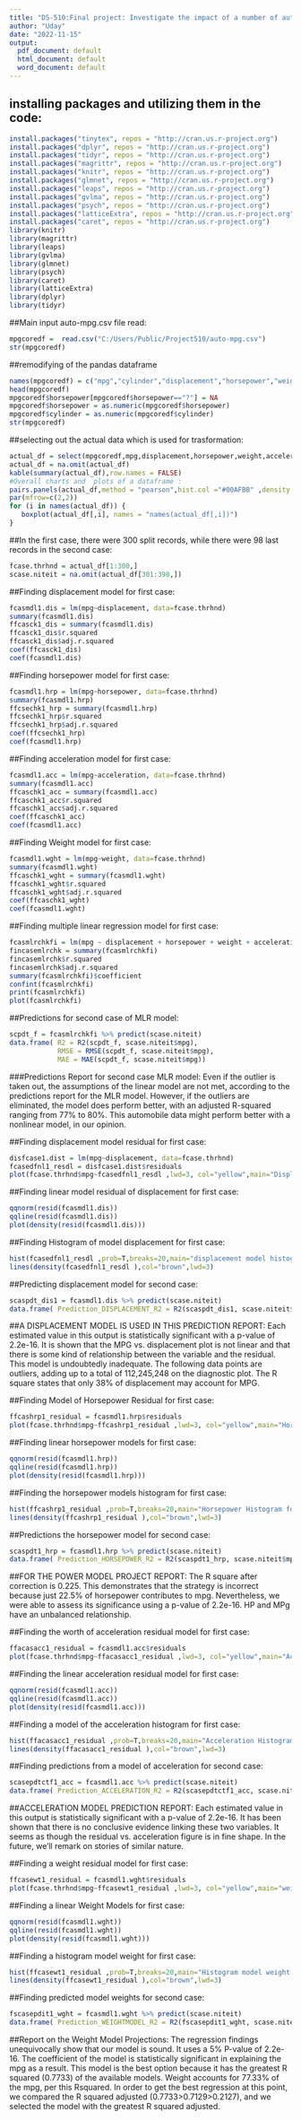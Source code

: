 ```yaml
---
title: "DS-510:Final project: Investigate the impact of a number of automobile engine factors "
author: "Uday"
date: "2022-11-15"
output:
  pdf_document: default
  html_document: default
  word_document: default
---
```

## installing packages and utilizing them in the code:
```r
install.packages("tinytex", repos = "http://cran.us.r-project.org")
install.packages("dplyr", repos = "http://cran.us.r-project.org")
install.packages("tidyr", repos = "http://cran.us.r-project.org")
install.packages("magrittr", repos = "http://cran.us.r-project.org")
install.packages("knitr", repos = "http://cran.us.r-project.org")
install.packages("glmnet", repos = "http://cran.us.r-project.org")
install.packages("leaps", repos = "http://cran.us.r-project.org")
install.packages("gvlma", repos = "http://cran.us.r-project.org")
install.packages("psych", repos = "http://cran.us.r-project.org")
install.packages("latticeExtra", repos = "http://cran.us.r-project.org")
install.packages("caret", repos = "http://cran.us.r-project.org")
library(knitr)
library(magrittr)
library(leaps)
library(gvlma)
library(glmnet)
library(psych)
library(caret)
library(latticeExtra)
library(dplyr)
library(tidyr)
```
##Main input auto-mpg.csv file read:
```r
mpgcoredf =  read.csv("C:/Users/Public/Project510/auto-mpg.csv")
str(mpgcoredf)
```
##remodifying of the pandas dataframe
```r
names(mpgcoredf) = c("mpg","cylinder","displacement","horsepower","weight","acceleration","model_year","origin","car_name")
head(mpgcoredf) 
mpgcoredf$horsepower[mpgcoredf$horsepower=="?"] = NA
mpgcoredf$horsepower = as.numeric(mpgcoredf$horsepower)
mpgcoredf$cylinder = as.numeric(mpgcoredf$cylinder)
str(mpgcoredf)
```
##selecting out the actual data which is used for trasformation:
```r
actual_df = select(mpgcoredf,mpg,displacement,horsepower,weight,acceleration)
actual_df = na.omit(actual_df)
kable(summary(actual_df),row.names = FALSE)
#Overall charts and  plots of a dataframe : 
pairs.panels(actual_df,method = "pearson",hist.col ="#00AFBB" ,density = TRUE,ellipses = TRUE)  
par(mfrow=c(2,2))
for (i in names(actual_df)) {
   boxplot(actual_df[,i], names = "names(actual_df[,i])")
}
```
##In the first case, there were 300 split records, while there were 98 last records in the second case:
```r
fcase.thrhnd = actual_df[1:300,]
scase.niteit = na.omit(actual_df[301:398,])
```
##Finding displacement model for first case:
```r
fcasmdl1.dis = lm(mpg~displacement, data=fcase.thrhnd)
summary(fcasmdl1.dis)
ffcasck1_dis = summary(fcasmdl1.dis)
ffcasck1_dis$r.squared                      
ffcasck1_dis$adj.r.squared                  
coef(ffcasck1_dis)                          
coef(fcasmdl1.dis)                          
```
##Finding horsepower model for first case:
```r
fcasmdl1.hrp = lm(mpg~horsepower, data=fcase.thrhnd)
summary(fcasmdl1.hrp)
ffcsechk1_hrp = summary(fcasmdl1.hrp)   
ffcsechk1_hrp$r.squared                      
ffcsechk1_hrp$adj.r.squared                 
coef(ffcsechk1_hrp)				 
coef(fcasmdl1.hrp)				 
```
##Finding acceleration model for first case:
```r
fcasmdl1.acc = lm(mpg~acceleration, data=fcase.thrhnd)
summary(fcasmdl1.acc) 
ffcaschk1_acc = summary(fcasmdl1.acc)
ffcaschk1_acc$r.squared 			
ffcaschk1_acc$adj.r.squared 		
coef(ffcaschk1_acc)				
coef(fcasmdl1.acc)				
```
##Finding Weight model for first case:
```r
fcasmdl1.wght = lm(mpg~weight, data=fcase.thrhnd)
summary(fcasmdl1.wght) 
ffcaschk1_wght = summary(fcasmdl1.wght)
ffcaschk1_wght$r.squared			
ffcaschk1_wght$adj.r.squared 		
coef(ffcaschk1_wght)			
coef(fcasmdl1.wght)		
```
##Finding multiple linear regression model for first case:
```r
fcasmlrchkfi = lm(mpg ~ displacement + horsepower + weight + acceleration,data = fcase.thrhnd)
fincasemlrchk = summary(fcasmlrchkfi)
fincasemlrchk$r.squared			
fincasemlrchk$adj.r.squared 		
summary(fcasmlrchkfi)$coefficient		
confint(fcasmlrchkfi)
print(fcasmlrchkfi)
plot(fcasmlrchkfi)
```
##Predictions for second case of MLR model:
```r
scpdt_f = fcasmlrchkfi %>% predict(scase.niteit)  
data.frame( R2 = R2(scpdt_f, scase.niteit$mpg),
            RMSE = RMSE(scpdt_f, scase.niteit$mpg),
            MAE = MAE(scpdt_f, scase.niteit$mpg))
```
###Predictions Report for second case MLR model: Even if the outlier is taken out, the assumptions of the linear model are not met, according to the predictions report for the MLR model. However, if the outliers are eliminated, the model does perform better, with an adjusted R-squared ranging from 77% to 80%. This automobile data might perform better with a nonlinear model, in our opinion.

##Finding displacement model residual for first case:
```r
disfcase1.dist = lm(mpg~displacement, data=fcase.thrhnd)
fcasedfnl1_resdl = disfcase1.dist$residuals
plot(fcase.thrhnd$mpg~fcasedfnl1_resdl ,lwd=3, col="yellow",main="Displacement Model residual for first case",ylab = "mpg")
```
##Finding linear model residual of displacement for first case:
```r
qqnorm(resid(fcasmdl1.dis))
qqline(resid(fcasmdl1.dis))
plot(density(resid(fcasmdl1.dis)))
```
##Finding Histogram of model displacement for first case:
```r
hist(fcasedfnl1_resdl ,prob=T,breaks=20,main="displacement model histogram",xlab="Residuals")
lines(density(fcasedfnl1_resdl ),col="brown",lwd=3)
```
##Predicting displacement model for second case:
```r
scaspdt_dis1 = fcasmdl1.dis %>% predict(scase.niteit)  
data.frame( Prediction_DISPLACEMENT_R2 = R2(scaspdt_dis1, scase.niteit$mpg),Prediction_DISPLACEMENT_RMSE = RMSE(scaspdt_dis1 , scase.niteit$mpg),Prediction_DISPLACEMENT_MAE = MAE(scaspdt_dis1, scase.niteit$mpg))
```
##A DISPLACEMENT MODEL IS USED IN THIS PREDICTION REPORT: Each estimated value in this output is statistically significant with a p-value of 2.2e-16. It is shown that the MPG vs. displacement plot is not linear and that there is some kind of relationship between the variable and the residual. This model is undoubtedly inadequate. The following data points are outliers, adding up to a total of 112,245,248 on the diagnostic plot. The R square states that only 38% of displacement may account for MPG.


##Finding Model of Horsepower Residual for first case:
```r
ffcashrp1_residual = fcasmdl1.hrp$residuals
plot(fcase.thrhnd$mpg~ffcashrp1_residual ,lwd=3, col="yellow",main="Horsepower Residual for first case",ylab = "mpg")
```
##Finding linear horsepower models for first case:
```r
qqnorm(resid(fcasmdl1.hrp))
qqline(resid(fcasmdl1.hrp))
plot(density(resid(fcasmdl1.hrp)))
```
##Finding the horsepower models histogram for first case:
```r
hist(ffcashrp1_residual ,prob=T,breaks=20,main="Horsepower Histogram for first case",xlab="Residuals")
lines(density(ffcashrp1_residual ),col="brown",lwd=3)
```
##Predictions the horsepower model for second case:
```r
scaspdt1_hrp = fcasmdl1.hrp %>% predict(scase.niteit)  
data.frame( Prediction_HORSEPOWER_R2 = R2(scaspdt1_hrp, scase.niteit$mpg),Prediction_HORSEPOWER_RMSE = RMSE(scaspdt1_hrp, scase.niteit$mpg),Prediction_HORSEPOWER_MAE = MAE(scaspdt1_hrp, scase.niteit$mpg))
```
##FOR THE POWER MODEL PROJECT REPORT: The R square after correction is 0.225. This demonstrates that the strategy is incorrect because just 22.5% of horsepower contributes to mpg. Nevertheless, we were able to assess its significance using a p-value of 2.2e-16. HP and MPg have an unbalanced relationship.


##Finding the worth of acceleration residual model for first case:
```r
ffacasacc1_residual = fcasmdl1.acc$residuals
plot(fcase.thrhnd$mpg~ffacasacc1_residual ,lwd=3, col="yellow",main="Acceleration Residual for first case",ylab = "mpg")
```
##Finding the linear acceleration residual model for first case:
```r
qqnorm(resid(fcasmdl1.acc))
qqline(resid(fcasmdl1.acc))
plot(density(resid(fcasmdl1.acc)))
```
##Finding a model of the acceleration histogram for first case:
```r
hist(ffacasacc1_residual ,prob=T,breaks=20,main="Acceleration Histogram model for first case",xlab="Residuals")
lines(density(ffacasacc1_residual ),col="brown",lwd=3)
```
##Finding predictions from a model of acceleration for second case:
```r
scasepdtctf1_acc = fcasmdl1.acc %>% predict(scase.niteit)  
data.frame( Prediction_ACCELERATION_R2 = R2(scasepdtctf1_acc, scase.niteit$mpg),Prediction_ACCELERATION_RMSE = RMSE(scasepdtctf1_acc, scase.niteit$mpg),Prediction_ACCELERATION_MAE = MAE(scasepdtctf1_acc, scase.niteit$mpg))
```
##ACCELERATION MODEL PREDICTION REPORT: Each estimated value in this output is statistically significant with a p-value of 2.2e-16. It has been shown that there is no conclusive evidence linking these two variables. It seems as though the residual vs. acceleration figure is in fine shape. In the future, we'll remark on stories of similar nature.


##Finding a weight residual model for first case:
```r
ffcasewt1_residual = fcasmdl1.wght$residuals
plot(fcase.thrhnd$mpg~ffcasewt1_residual ,lwd=3, col="yellow",main="weight residual model for first case",ylab = "mpg")
```
##Finding a linear Weight Models for first case:
```r
qqnorm(resid(fcasmdl1.wght))
qqline(resid(fcasmdl1.wght))
plot(density(resid(fcasmdl1.wght)))
```
##Finding a histogram model weight for first case:
```r
hist(ffcasewt1_residual ,prob=T,breaks=20,main="Histogram model weight for first case",xlab="Residuals")
lines(density(ffcasewt1_residual ),col="brown",lwd=3)
```
##Finding predicted model weights for second case:
```r
fscasepdit1_wght = fcasmdl1.wght %>% predict(scase.niteit)  
data.frame( Prediction_WEIGHTMODEL_R2 = R2(fscasepdit1_wght, scase.niteit$mpg),Prediction_WEIGHTMODEL_RMSE = RMSE(fscasepdit1_wght, scase.niteit$mpg),Prediction_WEIGHTMODEL_MAE = MAE(fscasepdit1_wght, scase.niteit$mpg))
```
##Report on the Weight Model Projections: The regression findings unequivocally show that our model is sound. It uses a 5% P-value of 2.2e-16. The coefficient of the model is statistically significant in explaining the mpg as a result. This model is the best option because it has the greatest R squared (0.7733) of the available models. Weight accounts for 77.33% of the mpg, per this Rsquared. In order to get the best regression at this point, we compared the R squared adjusted (0.7733>0.7129>0.2127), and we selected the model with the greatest R squared adjusted.
